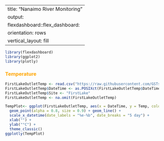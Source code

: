 

---
title: "Nanaimo River Monitoring"
output: 
  flexdashboard::flex_dashboard:
    orientation: rows
    vertical_layout: fill
---

```r
library(flexdashboard)
library(ggplot2)
library(plotly)
```

### **Temperature** {style="Color: orange"}

```r
FirstLakeOutletTemp <- read.csv("https://raw.githubusercontent.com/GSTsalmon/NanaimoRiverDataRepo/refs/heads/main/FirstLakeOutletTemp2025.csv")
FirstLakeOutletTemp$DateTime <- as.POSIXct(FirstLakeOutletTemp$DateTime, format = "%m/%d/%Y %H:%M")
FirstLakeOutletTemp$Site <- "FirstLake"
FirstLakeOutletTemp <- na.omit(FirstLakeOutletTemp)

TempPlot<- ggplot(FirstLakeOutletTemp, aes(x = DateTime, y = Temp, colour = Site)) +
  geom_point(alpha = 0.8, size = 0.9) + geom_line() +
  scale_x_datetime(date_labels = "%e-%b", date_breaks = "5 day") +
  xlab("") + 
  ylab("°C") +
  theme_classic()
ggplotly(TempPlot)
```
